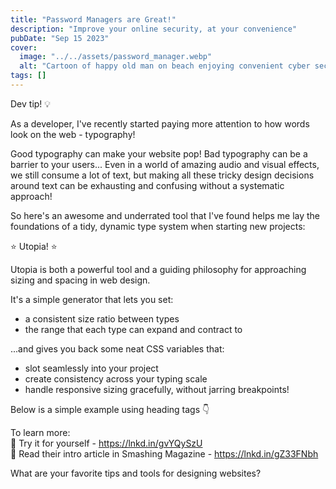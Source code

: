 ```yaml
---
title: "Password Managers are Great!"
description: "Improve your online security, at your convenience"
pubDate: "Sep 15 2023"
cover:
  image: "../../assets/password_manager.webp"
  alt: "Cartoon of happy old man on beach enjoying convenient cyber security"
tags: []
---
```


Dev tip! 💡

As a developer, I've recently started paying more attention to how words look on the web - typography!

Good typography can make your website pop! Bad typography can be a barrier to your users... Even in a world of amazing audio and visual effects, we still consume a lot of text, but making all these tricky design decisions around text can be exhausting and confusing without a systematic approach!

So here's an awesome and underrated tool that I've found helps me lay the foundations of a tidy, dynamic type system when starting new projects:

⭐ Utopia! ⭐

Utopia is both a powerful tool and a guiding philosophy for approaching sizing and spacing in web design.

It's a simple generator that lets you set:

- a consistent size ratio between types
- the range that each type can expand and contract to

...and gives you back some neat CSS variables that:

- slot seamlessly into your project
- create consistency across your typing scale
- handle responsive sizing gracefully, without jarring breakpoints!

Below is a simple example using heading tags 👇

To learn more:  
🔗 Try it for yourself - https://lnkd.in/gvYQySzU  
🔗 Read their intro article in Smashing Magazine - https://lnkd.in/gZ33FNbh

What are your favorite tips and tools for designing websites?
